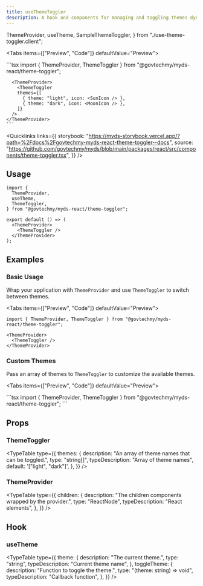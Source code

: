 ```yaml
---
title: useThemeToggler
description: A hook and components for managing and toggling themes dynamically.
---
```


  ThemeProvider,
  useTheme,
  SampleThemeToggler,
} from "./use-theme-toggler.client";

<Tabs items={["Preview", "Code"]} defaultValue="Preview">
  <Tab value="Preview">
    <div className="flex justify-center">
      <SampleThemeToggler/>
    </div>

  </Tab>
  <Tab value="Code">
    ```tsx
    import { ThemeProvider, ThemeToggler } from "@govtechmy/myds-react/theme-toggler";

      <ThemeProvider>
        <ThemeToggler
        themes={[
          { theme: "light", icon: <SunIcon /> },
          { theme: "dark", icon: <MoonIcon /> },
        ]}
      />
    </ThemeProvider>
    ```

  </Tab>
</Tabs>

<Quicklinks
  links={{
    storybook:
      "https://myds-storybook.vercel.app/?path=%2Fdocs%2Fgovtechmy-myds-react-theme-toggler--docs",
    source:
      "https://github.com/govtechmy/myds/blob/main/packages/react/src/components/theme-toggler.tsx",
  }}
/>

## Usage

```tsx copy
import {
  ThemeProvider,
  useTheme,
  ThemeToggler,
} from "@govtechmy/myds-react/theme-toggler";
```

```tsx copy
export default () => (
  <ThemeProvider>
    <ThemeToggler />
  </ThemeProvider>
);
```

## Examples

### Basic Usage

Wrap your application with `ThemeProvider` and use `ThemeToggler` to switch between themes.

<Tabs items={["Preview", "Code"]} defaultValue="Preview">
  <Tab value="Preview">
    <div className="flex justify-center">
    </div>
  </Tab>
  <Tab value="Code">
  ```tsx
  import { ThemeProvider, ThemeToggler } from "@govtechmy/myds-react/theme-toggler";

  <ThemeProvider>
    <ThemeToggler />
  </ThemeProvider>
  ```
  </Tab>
</Tabs>

### Custom Themes

Pass an array of themes to `ThemeToggler` to customize the available themes.

<Tabs items={["Preview", "Code"]} defaultValue="Preview">
  <Tab value="Preview">
    <div className="flex justify-center">
    </div>

  </Tab>
  <Tab value="Code">
  ```tsx
  import { ThemeProvider, ThemeToggler } from "@govtechmy/myds-react/theme-toggler";

  <ThemeProvider>
    <ThemeToggler themes={["light", "dark", "blue"]} />
  </ThemeProvider>
  ```
  </Tab>
</Tabs>

## Props

### ThemeToggler

<TypeTable
  type={{
    themes: {
      description: "An array of theme names that can be toggled.",
      type: "string[]",
      typeDescription: "Array of theme names",
      default: '["light", "dark"]',
    },
  }}
/>

### ThemeProvider

<TypeTable
  type={{
    children: {
      description: "The children components wrapped by the provider.",
      type: "ReactNode",
      typeDescription: "React elements",
    },
  }}
/>

## Hook

### useTheme

<TypeTable
  type={{
    theme: {
      description: "The current theme.",
      type: "string",
      typeDescription: "Current theme name",
    },
    toggleTheme: {
      description: "Function to toggle the theme.",
      type: "(theme: string) => void",
      typeDescription: "Callback function",
    },
  }}
/>
